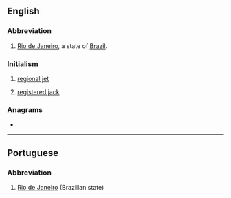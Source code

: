 ==English==

===Abbreviation===
{{rfc-header|Abbreviation}}
{{head|en|abbreviation}}

# [[Rio de Janeiro]], a state of [[Brazil]].

===Initialism===
{{head|en|initialism}}

# {{lb|en|aviation}} [[regional jet]]
# {{lb|en|telecommunication}} [[registered jack]]

===Anagrams===
* {{anagrams|en|JR|Jr|Jr.|jr}}

----

==Portuguese==

===Abbreviation===
{{rfc-header|Abbreviation}}
{{head|pt|abbreviation}}

# [[Rio de Janeiro]] (Brazilian state)